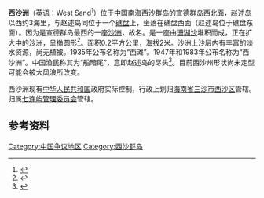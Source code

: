 {{Infobox Disputed Islands
| plural = yes
| name             =西沙洲
| image name       = 
| image caption    = 
| image size       = 
| locator map      = {{Location map|South China Sea|lat=16.970771|long=112.208061|central|300px}}
| map_custom       = yes
| native name      = 
| native name link = 
| other_names         = 
| location         = [[南中国海|南中国海]]
| coordinates      = {{Coord|16|58|37|N|112|12|43|E|display=inline,title}}
| archipelago      = [[西沙群岛|西沙群岛]]
| total islands    = 
| major islands    = 
| area             =0.2平方公里
| length           =800米
| width            =400米
| coastline        =
| highest mount    = 
| elevation        = 2米
| country                          = {{PRC}}
| country admin divisions title   =省
| country admin divisions         = [[海南省|海南省]][[三沙市|三沙市]][[西沙区|西沙区]]
| country claim = {{PRC}}
| country 1 claim = {{VNM}}
| population       = 
| population as of = 
| density          = 
| ethnic groups    = 
| additional info  =
}} 
'''西沙洲'''（[[英语|英语]]：West Sand<ref>{{cite web |title=19.海南諸島礁名稱 |url=http://sowf.moi.gov.tw/stat/year/y05-19.xls |publisher=中华民国内政部 |accessdate=8 May 2014 |archive-date=2012-11-06 |archive-url=https://web.archive.org/web/20121106210603/http://sowf.moi.gov.tw/stat/year/y05-19.xls |dead-url=no }}</ref>）位于[[中国南海|中国南海]][[西沙群岛|西沙群岛]]的[[宣德群岛|宣德群岛]]西北面，[[赵述岛|赵述岛]]以西约3海里，与赵述岛同位于一个[[礁盘|礁盘]]上，坐落在礁盘西面（赵述岛位于礁盘东面）。因为是宣德群岛最西的一座[[沙洲|沙洲]]，故名。是一座由[[珊瑚沙|珊瑚沙]]堆积而成，正在扩大中的沙洲，呈椭圆形<ref>{{Cite web |url=http://www.hnszw.org.cn/data/news/2009/06/43638/ |title=海南史志网：第一节 西沙群岛的主要岛礁 |access-date=2011-10-14 |archive-url=https://web.archive.org/web/20120501101724/http://www.hnszw.org.cn/data/news/2009/06/43638/ |archive-date=2012-05-01 |dead-url=yes }}</ref>。面积0.2平方公里，海拔2米。沙洲上沙层内有丰富的淡水资源，尚无植被。1935年公布名称为“西滩”。1947年和1983年公布名称为“西沙洲”。中国渔民称其为“船暗尾”，意即赵述岛的尽头<ref>{{cite book zh |author=广东省地名委员会 |title=《南海诸岛地名资料汇编》 |format=M |edition=1 |location=广州 |publisher=广东省地图出版社 |date=1987 |pages=174|id= ISBN 80522-023-9}}</ref>。目前西沙州形状尚未定型可能会被大风浪所改变。

西沙洲现有[[中华人民共和国|中华人民共和国]]政府实际控制，行政上划归[[海南省|海南省]][[三沙市|三沙市]][[西沙区|西沙区]]管辖。归属[[七连屿管理委员会|七连屿管理委员会]]管辖。

==参考资料==
{{reflist}}

{{有争议的地区小作品}}
{{South China Sea Islands}}

[[Category:中国争议地区|Category:中国争议地区]]
[[Category:西沙群岛|Category:西沙群岛]]